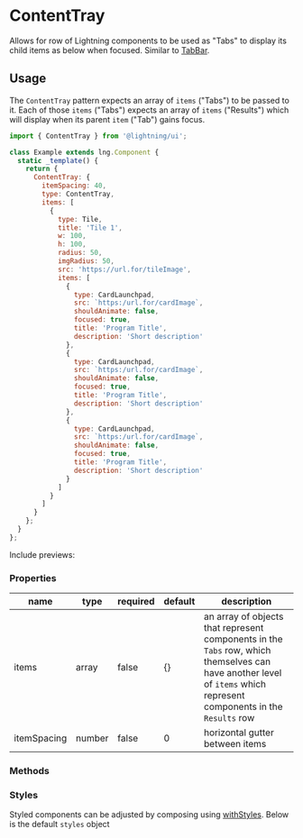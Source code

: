 
# ContentTray

Allows for row of Lightning components to be used as "Tabs" to display its child items as below when focused. Similar to [TabBar](?path=/story/elements-tabbar--basic).

## Usage

The `ContentTray` pattern expects an array of `items` ("Tabs") to be passed to it. Each of those `items` ("Tabs") expects an array of `items` ("Results") which will display when its parent `item` ("Tab") gains focus.

```js
import { ContentTray } from '@lightning/ui';

class Example extends lng.Component {
  static _template() {
    return {
      ContentTray: {
        itemSpacing: 40,
        type: ContentTray,
        items: [
          {
            type: Tile,
            title: 'Tile 1',
            w: 100,
            h: 100,
            radius: 50,
            imgRadius: 50,
            src: 'https://url.for/tileImage',
            items: [
              {
                type: CardLaunchpad,
                src: `https:/url.for/cardImage`,
                shouldAnimate: false,
                focused: true,
                title: 'Program Title',
                description: 'Short description'
              },
              {
                type: CardLaunchpad,
                src: `https:/url.for/cardImage`,
                shouldAnimate: false,
                focused: true,
                title: 'Program Title',
                description: 'Short description'
              },
              {
                type: CardLaunchpad,
                src: `https:/url.for/cardImage`,
                shouldAnimate: false,
                focused: true,
                title: 'Program Title',
                description: 'Short description'
              }
            ]
          }
        ]
      }
    };
  }
};
```

Include previews:

<Canvas>
  <Story id="patterns-contenttray--basic" />
</Canvas>

### Properties

name|type|required|default|description
--|--|--|--|--
items|array|false|{}|an array of objects that represent components in the `Tabs` row, which themselves can have another level of `items` which represent components in the `Results` row
itemSpacing|number|false|0|horizontal gutter between items

### Methods

### Styles

Styled components can be adjusted by composing using [withStyles](?path=/docs/mixins-withstyles--basic). Below is the default `styles` object

<Theme theme={ContentTray.styles} />
